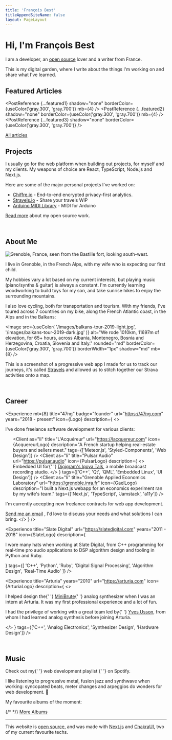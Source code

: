 ```yaml
---
title: 'François Best'
titleAppendSiteName: false
layout: PageLayout
---
```



# Hi, I'm François Best

I am a developer, an [open source](/open-source) lover and a writer from France.

This is my digital garden, where I write about the things I'm working on and
share what I've learned.

## Featured Articles

<PostReference
  {...featured1}
  shadow="none"
  borderColor={useColor('gray.300', 'gray.700')}
  mb={4}
/>
<PostReference
  {...featured2}
  shadow="none"
  borderColor={useColor('gray.300', 'gray.700')}
  mb={4}
/>
<PostReference
  {...featured3}
  shadow="none"
  borderColor={useColor('gray.300', 'gray.700')}
/>

<a href="/posts" display="block" textAlign="center" fontSize="sm">
  All articles
</a>

<br />

## Projects

I usually go for the web platform when building out projects, for myself and
my clients. My weapons of choice are React, TypeScript, Node.js and Next.js.

Here are some of the major personal projects I've worked on:

- [Chiffre.io](https://chiffre.io) - End-to-end encrypted privacy-first analytics.
- [Stravels.io](https://stravels.io) - Share your travels <Badge>WIP</Badge>
- [Arduino MIDI Library](https://github.com/FortySevenEffects/arduino_midi_library) - MIDI for Arduino

[Read more](/open-source) about my open source work.

<br />

## About Me

<WideContainer>
  <Image
    src="/images/grenoble-640@2x.png"
    srcset="/images/grenoble-640.png 1x, /images/grenoble-640@2x.png 2x"
    alt="Grenoble, France, seen from the Bastille fort, looking south-west."
    rounded="md"
    borderColor={useColor('gray.300', 'gray.700')}
    borderWidth="1px"
    shadow="md"
    mb={8}
  />
</WideContainer>

I live in Grenoble, in the French Alps, with my wife who is expecting our first
child.

My hobbies vary a lot based on my current interests, but playing music
(piano/synths & guitar) is always a constant. I'm currently learning woodworking
to build toys for my son, and take sunrise hikes to enjoy the surrounding mountains.

I also love cycling, both for transportation and tourism. With my friends,
I've toured across 7 countries on my bike, along the French Atlantic
coast, in the Alps and in the Balkans:

<Image
  src={useColor(
    '/images/balkans-tour-2019-light.jpg',
    '/images/balkans-tour-2019-dark.jpg'
  )}
  alt="We rode 1010km, 11697m of elevation, for 65+ hours, across Albania, Montenegro, Bosnia and Herzegovina, Croatia, Slovenia and Italy."
  rounded="md"
  borderColor={useColor('gray.300', 'gray.700')}
  borderWidth="1px"
  shadow="md"
  mb={8}
/>

This is a screenshot of a progressive web app I made for us to track our
journeys, it's called [Stravels](https://stravels.io) and allowed us to stitch
together our Strava activities onto a map.

<br />

## Career


<Experience
  mt={8}
  title="47ng"
  badge="founder"
  url="https://47ng.com"
  years="2018 - present"
  icon={Logo}
  description={
    <>
      <p>I've done freelance software development for various clients:</p>
      <ul>
        <Client
          as="li"
          title="L'Acquéreur"
          url="https://lacquereur.com"
          icon={AcquereurLogo}
          description="A French startup helping real-estate buyers and sellers meet."
          tags={['Meteor.js', 'Styled-Components', 'Web Design']}
        />
        <Client
          as="li"
          title="Pulsar Audio"
          url="https://pulsar.audio"
          icon={PulsarLogo}
          description={
            <>
              Embedded UI for{' '}
              <a href="https://www.digigram.com/">Digigram's Iqoya Talk</a>, a
              mobile broadcast recording studio.
            </>
          }
          tags={['C++', 'Qt', 'QML', 'Embedded Linux', 'UI Design']}
        />
        <Client
          as="li"
          title="Grenoble Applied Economics Laboratory"
          url="https://grenoble.inra.fr"
          icon={GaelLogo}
          description="I built a Next.js webapp for an economics experiment ran by my wife's team."
          tags={['Next.js', 'TypeScript', 'Jamstack', 'a11y']}
        />
      </ul>
      <Note status="success" title="Add your business">
        <p my={4}>
          I'm currently accepting new freelance contracts for web app
          development.
        </p>
        <a href="mailto:contact+freelance@francoisbest.com">Send me an email</a>
        , I'd love to discuss your needs and what solutions I can bring.
      </Note>
    </>
  }
/>

<Experience
  title="Slate Digital"
  url="https://slatedigital.com"
  years="2011 - 2018"
  icon={SlateLogo}
  description={
    <p mb={0}>
      I wore many hats when working at Slate Digital, from C++ programming for
      real-time pro audio applications to DSP algorithm design and tooling in
      Python and Ruby.
    </p>
  }
  tags={[
    'C++',
    'Python',
    'Ruby',
    'Digital Signal Processing',
    'Algorithm Design',
    'Real-Time Audio'
  ]}
/>

<Experience
  title="Arturia"
  years="2010"
  url="https://arturia.com"
  icon={ArturiaLogo}
  description={
    <>
      <p>
        I helped design the{' '}
        <a href="https://en.wikipedia.org/wiki/Arturia_MiniBrute">MiniBrute</a>{' '}
        analog synthesizer when I was an intern at Arturia. It was my first
        professional experience and a lot of fun.
      </p>
      <p mb={0}>
        I had the privilege of working with a great team led by{' '}
        <a href="https://yusynth.net/index_en.php">Yves Usson</a>, from whom I
        had learned analog synthesis before joining Arturia.
      </p>
    </>
  }
  tags={['C++', 'Analog Electronics', 'Synthesizer Design', 'Hardware Design']}
/>

<br />


## Music

<Note status="success" icon={FiVolume2}>
  Check out my{' '}
  <OutgoingLink
    href="https://open.spotify.com/playlist/09JVRjAbg8ETlHWznfVOQf?si=F9Vksg9aQp2D7q5MbecMqw"
    textDecoration="underline"
  >
    web development playlist
  </OutgoingLink>{' '}
  on Spotify.
</Note>

I like listening to progressive metal, fusion jazz and synthwave when working:
syncopated beats, meter changes and arpeggios do wonders for web development. 🤘

My favourite albums of the moment:

<WideContainer>
  <SimpleGrid
    columns={[1, 2, 3]}
    spacingX={4}
    spacingY={8}
    justifyContent="center"
  >
    <SpotifyAlbum
      name="The Further Side"
      url="https://open.spotify.com/album/2opFAZPTe5dgHgNnDO2Ak4"
      artist={{
        name: 'Nova Collective',
        url: 'https://open.spotify.com/artist/6VyHswI5PKKQ8bSw8bOsIz'
      }}
      cover={{
        src: 'https://i.scdn.co/image/ab67616d0000b2733095898b149963dd77235118',
        srcset:
          'https://i.scdn.co/image/ab67616d0000b2733095898b149963dd77235118 640w, https://i.scdn.co/image/ab67616d00001e023095898b149963dd77235118 300w, https://i.scdn.co/image/ab67616d000048513095898b149963dd77235118 64w',
        sizes: [
          {
            size: 640,
            src:
              'https://i.scdn.co/image/ab67616d0000b2733095898b149963dd77235118'
          },
          {
            size: 300,
            src:
              'https://i.scdn.co/image/ab67616d00001e023095898b149963dd77235118'
          },
          {
            size: 64,
            src:
              'https://i.scdn.co/image/ab67616d000048513095898b149963dd77235118'
          }
        ]
      }}
    />
    <SpotifyAlbum
      name="Igneous"
      url="https://open.spotify.com/album/5kU3Q43bmLdARkMOCOLNkB"
      artist={{
        name: 'Polynation',
        url: 'https://open.spotify.com/artist/4Rcol4u0q89lypqKI83GDz'
      }}
      cover={{
        src: 'https://i.scdn.co/image/ab67616d0000b2733caf395cb159288678e3fd65',
        srcset:
          'https://i.scdn.co/image/ab67616d0000b2733caf395cb159288678e3fd65 640w, https://i.scdn.co/image/ab67616d00001e023caf395cb159288678e3fd65 300w, https://i.scdn.co/image/ab67616d000048513caf395cb159288678e3fd65 64w',
        sizes: [
          {
            size: 640,
            src:
              'https://i.scdn.co/image/ab67616d0000b2733caf395cb159288678e3fd65'
          },
          {
            size: 300,
            src:
              'https://i.scdn.co/image/ab67616d00001e023caf395cb159288678e3fd65'
          },
          {
            size: 64,
            src:
              'https://i.scdn.co/image/ab67616d000048513caf395cb159288678e3fd65'
          }
        ]
      }}
    />
    <SpotifyAlbum
      name="Vector"
      url="https://open.spotify.com/album/1PhYHO7Pva9e1YQY5GQ8zx"
      artist={{
        name: 'Haken',
        url: 'https://open.spotify.com/artist/2SRIVGDkdqQnrQdaXxDkJt'
      }}
      cover={{
        src: 'https://i.scdn.co/image/ab67616d0000b273323b4aa0576a1bc3801c0bc3',
        srcset:
          'https://i.scdn.co/image/ab67616d0000b273323b4aa0576a1bc3801c0bc3 640w, https://i.scdn.co/image/ab67616d00001e02323b4aa0576a1bc3801c0bc3 300w, https://i.scdn.co/image/ab67616d00004851323b4aa0576a1bc3801c0bc3 64w',
        sizes: [
          {
            size: 640,
            src:
              'https://i.scdn.co/image/ab67616d0000b273323b4aa0576a1bc3801c0bc3'
          },
          {
            size: 300,
            src:
              'https://i.scdn.co/image/ab67616d00001e02323b4aa0576a1bc3801c0bc3'
          },
          {
            size: 64,
            src:
              'https://i.scdn.co/image/ab67616d00004851323b4aa0576a1bc3801c0bc3'
          }
        ]
      }}
    />
    {/* <SpotifyAlbum
      name="Virus"
      url="https://open.spotify.com/album/1i6DTKXsonvhHZYdLhIbk1"
      artist={{
        name: 'Haken',
        url: 'https://open.spotify.com/artist/2SRIVGDkdqQnrQdaXxDkJt'
      }}
      cover={{
        src: 'https://i.scdn.co/image/ab67616d0000b273774e1a80566840638170eab7',
        srcset:
          'https://i.scdn.co/image/ab67616d0000b273774e1a80566840638170eab7 640w, https://i.scdn.co/image/ab67616d00001e02774e1a80566840638170eab7 300w, https://i.scdn.co/image/ab67616d00004851774e1a80566840638170eab7 64w',
        sizes: [
          {
            size: 640,
            src:
              'https://i.scdn.co/image/ab67616d0000b273774e1a80566840638170eab7'
          },
          {
            size: 300,
            src:
              'https://i.scdn.co/image/ab67616d00001e02774e1a80566840638170eab7'
          },
          {
            size: 64,
            src:
              'https://i.scdn.co/image/ab67616d00004851774e1a80566840638170eab7'
          }
        ]
      }}
    /> */}
    <SpotifyAlbum
      name="Kid Velo"
      url="https://open.spotify.com/album/6nj966rHe5ui3JKwqh8a32"
      artist={{
        name: 'Rival Consoles',
        url: 'https://open.spotify.com/artist/05lIUgmmsmTX2N9dCKc8rC'
      }}
      cover={{
        src: 'https://i.scdn.co/image/ab67616d0000b273a78a649aab3f9e38974fe76c',
        srcset:
          'https://i.scdn.co/image/ab67616d0000b273a78a649aab3f9e38974fe76c 640w, https://i.scdn.co/image/ab67616d00001e02a78a649aab3f9e38974fe76c 300w, https://i.scdn.co/image/ab67616d00004851a78a649aab3f9e38974fe76c 64w',
        sizes: [
          {
            size: 640,
            src:
              'https://i.scdn.co/image/ab67616d0000b273a78a649aab3f9e38974fe76c'
          },
          {
            size: 300,
            src:
              'https://i.scdn.co/image/ab67616d00001e02a78a649aab3f9e38974fe76c'
          },
          {
            size: 64,
            src:
              'https://i.scdn.co/image/ab67616d00004851a78a649aab3f9e38974fe76c'
          }
        ]
      }}
    />
    <SpotifyAlbum
      name="Epicloud"
      url="https://open.spotify.com/album/4WA0COIl14e6amUlwz89pN"
      artist={{
        name: 'Devin Townsend Project',
        url: 'https://open.spotify.com/artist/54Xuca1P5nDqfKYZGDfHxl'
      }}
      cover={{
        src: 'https://i.scdn.co/image/ab67616d0000b273cea0d3447f76631f0df8d737',
        srcset:
          'https://i.scdn.co/image/ab67616d0000b273cea0d3447f76631f0df8d737 640w, https://i.scdn.co/image/ab67616d00001e02cea0d3447f76631f0df8d737 300w, https://i.scdn.co/image/ab67616d00004851cea0d3447f76631f0df8d737 64w',
        sizes: [
          {
            size: 640,
            src:
              'https://i.scdn.co/image/ab67616d0000b273cea0d3447f76631f0df8d737'
          },
          {
            size: 300,
            src:
              'https://i.scdn.co/image/ab67616d00001e02cea0d3447f76631f0df8d737'
          },
          {
            size: 64,
            src:
              'https://i.scdn.co/image/ab67616d00004851cea0d3447f76631f0df8d737'
          }
        ]
      }}
    />
    <SpotifyAlbum
      name="Ziltoid Live"
      url="https://open.spotify.com/album/6gwHddBxh92zNI459I2PPD"
      artist={{
        name: 'Devin Townsend Project',
        url: 'https://open.spotify.com/artist/54Xuca1P5nDqfKYZGDfHxl'
      }}
      cover={{
        src: 'https://i.scdn.co/image/ab67616d0000b2732b8666405ca7d2184cd77b3e',
        srcset:
          'https://i.scdn.co/image/ab67616d0000b2732b8666405ca7d2184cd77b3e 640w, https://i.scdn.co/image/ab67616d00001e022b8666405ca7d2184cd77b3e 300w, https://i.scdn.co/image/ab67616d000048512b8666405ca7d2184cd77b3e 64w',
        sizes: [
          {
            size: 640,
            src:
              'https://i.scdn.co/image/ab67616d0000b2732b8666405ca7d2184cd77b3e'
          },
          {
            size: 300,
            src:
              'https://i.scdn.co/image/ab67616d00001e022b8666405ca7d2184cd77b3e'
          },
          {
            size: 64,
            src:
              'https://i.scdn.co/image/ab67616d000048512b8666405ca7d2184cd77b3e'
          }
        ]
      }}
    />
    <SpotifyAlbum
      name="TRILOGY"
      url="https://open.spotify.com/album/0io5pe55YRCTVqEjwlOBdN"
      artist={{
        name: 'Carpenter Brut',
        url: 'https://open.spotify.com/artist/1l2oLiukA9i5jEtIyNWIEP'
      }}
      cover={{
        src: 'https://i.scdn.co/image/ab67616d0000b2731b1d6c550aaaae5acf220e84',
        srcset:
          'https://i.scdn.co/image/ab67616d0000b2731b1d6c550aaaae5acf220e84 640w, https://i.scdn.co/image/ab67616d00001e021b1d6c550aaaae5acf220e84 300w, https://i.scdn.co/image/ab67616d000048511b1d6c550aaaae5acf220e84 64w',
        sizes: [
          {
            size: 640,
            src:
              'https://i.scdn.co/image/ab67616d0000b2731b1d6c550aaaae5acf220e84'
          },
          {
            size: 300,
            src:
              'https://i.scdn.co/image/ab67616d00001e021b1d6c550aaaae5acf220e84'
          },
          {
            size: 64,
            src:
              'https://i.scdn.co/image/ab67616d000048511b1d6c550aaaae5acf220e84'
          }
        ]
      }}
    />
    <SpotifyAlbum
      name="Much Against Everyone's Advice"
      url="https://open.spotify.com/album/1Zisq1gECqPQtxvny6AUXP"
      artist={{
        name: 'Soulwax',
        url: 'https://open.spotify.com/artist/43mWhBXSflupNLuNjM5vff'
      }}
      cover={{
        src: 'https://i.scdn.co/image/ab67616d0000b2737bfeee00cff9f919099770bb',
        srcset:
          'https://i.scdn.co/image/ab67616d0000b2737bfeee00cff9f919099770bb 640w, https://i.scdn.co/image/ab67616d00001e027bfeee00cff9f919099770bb 300w, https://i.scdn.co/image/ab67616d000048517bfeee00cff9f919099770bb 64w',
        sizes: [
          {
            size: 640,
            src:
              'https://i.scdn.co/image/ab67616d0000b2737bfeee00cff9f919099770bb'
          },
          {
            size: 300,
            src:
              'https://i.scdn.co/image/ab67616d00001e027bfeee00cff9f919099770bb'
          },
          {
            size: 64,
            src:
              'https://i.scdn.co/image/ab67616d000048517bfeee00cff9f919099770bb'
          }
        ]
      }}
    />
    <SpotifyAlbum
      name="Superunknown"
      url="https://open.spotify.com/album/4K8bxkPDa5HENw0TK7WxJh"
      artist={{
        name: 'Soundgarden',
        url: 'https://open.spotify.com/artist/5xUf6j4upBrXZPg6AI4MRK'
      }}
      cover={{
        src: 'https://i.scdn.co/image/ab67616d0000b2735124ed45a94033830b320500',
        srcset:
          'https://i.scdn.co/image/ab67616d0000b2735124ed45a94033830b320500 640w, https://i.scdn.co/image/ab67616d00001e025124ed45a94033830b320500 300w, https://i.scdn.co/image/ab67616d000048515124ed45a94033830b320500 64w',
        sizes: [
          {
            size: 640,
            src:
              'https://i.scdn.co/image/ab67616d0000b2735124ed45a94033830b320500'
          },
          {
            size: 300,
            src:
              'https://i.scdn.co/image/ab67616d00001e025124ed45a94033830b320500'
          },
          {
            size: 64,
            src:
              'https://i.scdn.co/image/ab67616d000048515124ed45a94033830b320500'
          }
        ]
      }}
    />
  </SimpleGrid>
</WideContainer>

<a href="/music" display="block" textAlign="center" fontSize="sm" mt={8}>
  More Albums
</a>

---

This website is [open source](https://github.com/franky47/francoisbest.com),
and was made with [Next.js](https://nextjs.org) and [ChakraUI](https://chakra-ui.com),
two of my current favourite techs.
